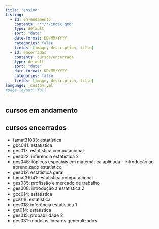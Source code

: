 ```yaml
---
title: "ensino"
listing:
  - id: em-andamento
    contents: "**/*/index.qmd"
    type: default
    sort: "date"
    date-format: DD/MM/YYYY
    categories: false
    fields: [image, description, title]
  - id: encerradas
    contents: cursos/encerrada
    type: default
    sort: "date"
    date-format: DD/MM/YYYY
    categories: false
    fields: [image, description, title]
language: _custom.yml
#page-layout: full
---
```


## cursos em andamento

:::{#em-andamento}
:::

## cursos encerrados

- famat31033: estatística
- gbc041: estatística
- ges017: estatística computacional
- ges022: inferência estatística 2
- ges046: tópicos especiais em matemática aplicada - introdução ao aprendizado estatístico
- ges012: estatística geral
- famat31041: estatística computacional
- ges035: profissão e mercado de trabalho
- ges008: introdução à estatística 2
- gcc014: estatística
- gci018: estatística
- ges018: inferência estatística 1
- get014: estatística
- ges015: probabilidade 2
- ges031: modelos lineares generalizados

:::{#encerradas}
:::


